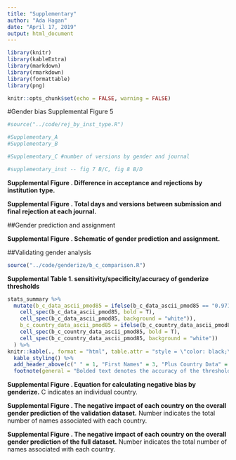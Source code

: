 ```yaml
---
title: "Supplementary"
author: "Ada Hagan"
date: "April 17, 2019"
output: html_document
---
```


```r
library(knitr)
library(kableExtra)
library(markdown)
library(rmarkdown)
library(formattable)
library(png)

knitr::opts_chunk$set(echo = FALSE, warning = FALSE)
```

#Gender bias
Supplemental Figure 5 
```r
#source("../code/rej_by_inst_type.R")

#Supplementary_A
#Supplementary_B

#Supplementary_C #number of versions by gender and journal

#supplementary_inst -- fig 7 B/C, fig 8 B/D
```
\includegraphics{Supp_inst.png}

**Supplemental Figure . Difference in acceptance and rejections by institution type.**

\includegraphics{Supp_time.png}

**Supplemental Figure . Total days and versions between submission and final rejection at each journal.**

##Gender prediction and assignment

\includegraphics{genderize_method.png}

**Supplemental Figure . Schematic of gender prediction and assignment.**

##Validating gender analysis
```r
source("../code/genderize/b_c_comparison.R")
```

**Supplemental Table 1. sensitivity/specificity/accuracy of genderize thresholds**
```r
stats_summary %>% 
  mutate(b_c_data_ascii_pmod85 = ifelse(b_c_data_ascii_pmod85 == "0.9714", 
    cell_spec(b_c_data_ascii_pmod85, bold = T),
    cell_spec(b_c_data_ascii_pmod85, background = "white")),
    b_c_country_data_ascii_pmod85 = ifelse(b_c_country_data_ascii_pmod85 == "0.9695", 
    cell_spec(b_c_country_data_ascii_pmod85, bold = T),
    cell_spec(b_c_country_data_ascii_pmod85, background = "white"))
  ) %>% 
knitr::kable(., format = "html", table.attr = "style = \"color: black;\"", digits = 4, col.names = c("Measure", "p0.5", "p0.85", "pmod0.85", "p0.5", "p0.85", "pmod0.85"), escape = F) %>%
  kable_styling() %>% 
  add_header_above(c(" " = 1, "First Names" = 3, "Plus Country Data" = 3)) %>% 
  footnote(general = "Bolded text denotes the accuracy of the threshold used in all further analyses")
```

\includegraphics{impact_equation.png}

**Supplemental Figure . Equation for calculating negative bias by genderize.** C indicates an individual country. 

\includegraphics{Supp_genderize_3.png}

**Supplemental Figure . The negative impact of each country on the overall gender prediction of the validation dataset.** Number indicates the total number of names associated with each country.

\includegraphics{Supp_genderize_4.png}

**Supplemental Figure . The negative impact of each country on the overall gender prediction of the full dataset.** Number indicates the total number of names associated with each country.

